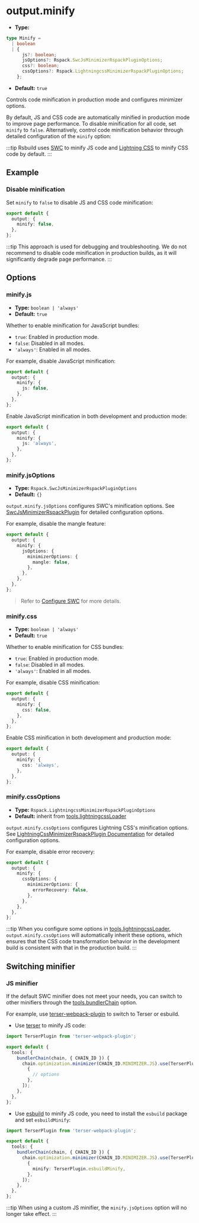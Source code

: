 # output.minify

- **Type:**

```ts
type Minify =
  | boolean
  | {
      js?: boolean;
      jsOptions?: Rspack.SwcJsMinimizerRspackPluginOptions;
      css?: boolean;
      cssOptions?: Rspack.LightningcssMinimizerRspackPluginOptions;
    };
```

- **Default:** `true`

Controls code minification in production mode and configures minimizer options.

By default, JS and CSS code are automatically minified in production mode to improve page performance. To disable minification for all code, set `minify` to `false`. Alternatively, control code minification behavior through detailed configuration of the `minify` option:

:::tip
Rsbuild uses [SWC](/guide/configuration/swc) to minify JS code and [Lightning CSS](/guide/styling/css-usage#lightning-css) to minify CSS code by default.
:::

## Example

### Disable minification

Set `minify` to `false` to disable JS and CSS code minification:

```ts title="rsbuild.config.ts"
export default {
  output: {
    minify: false,
  },
};
```

:::tip
This approach is used for debugging and troubleshooting. We do not recommend to disable code minification in production builds, as it will significantly degrade page performance.
:::

## Options

### minify.js

- **Type:** `boolean | 'always'`
- **Default:** `true`

Whether to enable minification for JavaScript bundles:

- `true`: Enabled in production mode.
- `false`: Disabled in all modes.
- `'always'`: Enabled in all modes.

For example, disable JavaScript minification:

```ts title="rsbuild.config.ts"
export default {
  output: {
    minify: {
      js: false,
    },
  },
};
```

Enable JavaScript minification in both development and production mode:

```ts title="rsbuild.config.ts"
export default {
  output: {
    minify: {
      js: 'always',
    },
  },
};
```

### minify.jsOptions

- **Type:** `Rspack.SwcJsMinimizerRspackPluginOptions`
- **Default:** `{}`

`output.minify.jsOptions` configures SWC's minification options. See [SwcJsMinimizerRspackPlugin](https://rspack.rs/plugins/rspack/swc-js-minimizer-rspack-plugin) for detailed configuration options.

For example, disable the mangle feature:

```ts title="rsbuild.config.ts"
export default {
  output: {
    minify: {
      jsOptions: {
        minimizerOptions: {
          mangle: false,
        },
      },
    },
  },
};
```

> Refer to [Configure SWC](/guide/configuration/swc) for more details.

### minify.css

- **Type:** `boolean | 'always'`
- **Default:** `true`

Whether to enable minification for CSS bundles:

- `true`: Enabled in production mode.
- `false`: Disabled in all modes.
- `'always'`: Enabled in all modes.

For example, disable CSS minification:

```ts title="rsbuild.config.ts"
export default {
  output: {
    minify: {
      css: false,
    },
  },
};
```

Enable CSS minification in both development and production mode:

```ts title="rsbuild.config.ts"
export default {
  output: {
    minify: {
      css: 'always',
    },
  },
};
```

### minify.cssOptions

- **Type:** `Rspack.LightningcssMinimizerRspackPluginOptions`
- **Default:** inherit from [tools.lightningcssLoader](/config/tools/lightningcss-loader)

`output.minify.cssOptions` configures Lightning CSS's minification options. See [LightningCssMinimizerRspackPlugin Documentation](https://rspack.rs/plugins/rspack/lightning-css-minimizer-rspack-plugin) for detailed configuration options.

For example, disable error recovery:

```ts title="rsbuild.config.ts"
export default {
  output: {
    minify: {
      cssOptions: {
        minimizerOptions: {
          errorRecovery: false,
        },
      },
    },
  },
};
```

:::tip
When you configure some options in [tools.lightningcssLoader](/config/tools/lightningcss-loader), `output.minify.cssOptions` will automatically inherit these options, which ensures that the CSS code transformation behavior in the development build is consistent with that in the production build.
:::

## Switching minifier

### JS minifier

If the default SWC minifier does not meet your needs, you can switch to other minifiers through the [tools.bundlerChain](/config/tools/bundler-chain) option.

For example, use [terser-webpack-plugin](https://github.com/terser/terser-webpack-plugin) to switch to Terser or esbuild.

- Use [terser](https://github.com/terser/terser) to minify JS code:

```ts title="rsbuild.config.ts"
import TerserPlugin from 'terser-webpack-plugin';

export default {
  tools: {
    bundlerChain(chain, { CHAIN_ID }) {
      chain.optimization.minimizer(CHAIN_ID.MINIMIZER.JS).use(TerserPlugin, [
        {
          // options
        },
      ]);
    },
  },
};
```

- Use [esbuild](https://github.com/evanw/esbuild) to minify JS code, you need to install the `esbuild` package and set `esbuildMinify`:

```ts title="rsbuild.config.ts"
import TerserPlugin from 'terser-webpack-plugin';

export default {
  tools: {
    bundlerChain(chain, { CHAIN_ID }) {
      chain.optimization.minimizer(CHAIN_ID.MINIMIZER.JS).use(TerserPlugin, [
        {
          minify: TerserPlugin.esbuildMinify,
        },
      ]);
    },
  },
};
```

:::tip
When using a custom JS minifier, the `minify.jsOptions` option will no longer take effect.
:::
